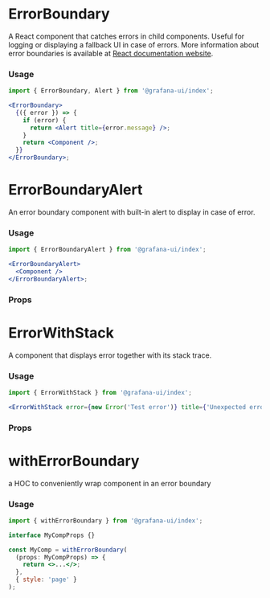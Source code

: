 
# ErrorBoundary

A React component that catches errors in child components. Useful for logging or displaying a fallback UI in case of errors. More information about error boundaries is available at [React documentation website](https://reactjs.org/docs/error-boundaries.html).

### Usage

```jsx
import { ErrorBoundary, Alert } from '@grafana-ui/index';

<ErrorBoundary>
  {({ error }) => {
    if (error) {
      return <Alert title={error.message} />;
    }
    return <Component />;
  }}
</ErrorBoundary>;
```

# ErrorBoundaryAlert

An error boundary component with built-in alert to display in case of error.

### Usage

```jsx
import { ErrorBoundaryAlert } from '@grafana-ui/index';

<ErrorBoundaryAlert>
  <Component />
</ErrorBoundaryAlert>;
```

### Props

<ArgTypes of={ErrorBoundaryAlert} />

# ErrorWithStack

A component that displays error together with its stack trace.

### Usage

```jsx
import { ErrorWithStack } from '@grafana-ui/index';

<ErrorWithStack error={new Error('Test error')} title={'Unexpected error'} errorInfo={null} />;
```

### Props

<ArgTypes of={ErrorWithStack} />

# withErrorBoundary

a HOC to conveniently wrap component in an error boundary

### Usage

```jsx
import { withErrorBoundary } from '@grafana-ui/index';

interface MyCompProps {}

const MyComp = withErrorBoundary(
  (props: MyCompProps) => {
    return <>...</>;
  },
  { style: 'page' }
);
```
